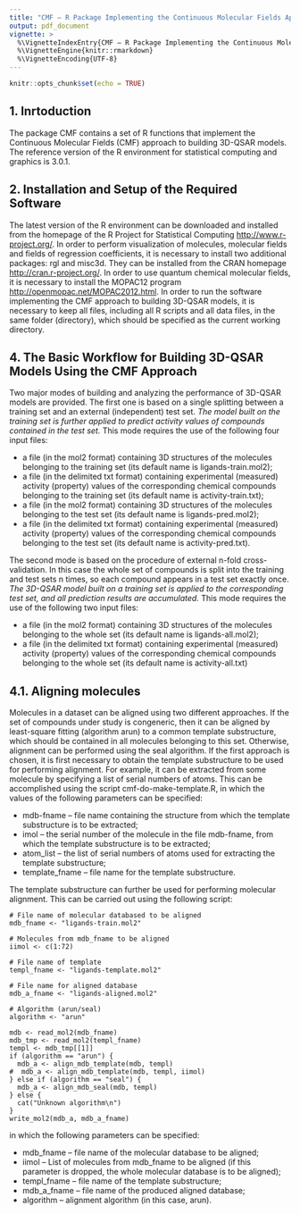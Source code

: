 ```yaml
---
title: "CMF – R Package Implementing the Continuous Molecular Fields Approach"
output: pdf_document
vignette: >
  %\VignetteIndexEntry{CMF – R Package Implementing the Continuous Molecular Fields Approach} 
  %\VignetteEngine{knitr::rmarkdown} 
  %\VignetteEncoding{UTF-8}
---
```


```r
knitr::opts_chunk$set(echo = TRUE)
```

## 1. Inrtoduction

The package CMF contains a set of R functions that implement the Continuous Molecular Fields (CMF) approach to building 3D-QSAR models. The reference version of the R environment for statistical computing and graphics is 3.0.1.

## 2. Installation and Setup of the Required Software

The latest version of the R environment can be downloaded and installed from the homepage of the R Project for Statistical Computing <http://www.r-project.org/>. In order to perform visualization of molecules, molecular fields and fields of regression coefficients, it is necessary to install two additional packages: rgl and misc3d. They can be installed from the CRAN homepage <http://cran.r-project.org/>. In order to use quantum chemical molecular fields, it is necessary to install the MOPAC12 program     <http://openmopac.net/MOPAC2012.html>.
In order to run the software implementing the CMF approach to building 3D-QSAR models, it is necessary to keep all files, including all R scripts and all data files, in the same folder (directory), which should be specified as the current working directory.

## 4. The Basic Workflow for Building 3D-QSAR Models Using the CMF Approach

Two major modes of building and analyzing the performance of 3D-QSAR models are provided. The first one is based on a single splitting between a training set and an external (independent) test set. *The model built on the training set is further applied to predict activity values of compounds contained in the test set.* This mode requires the use of the following four input files:

- a file (in the mol2 format) containing 3D structures of the molecules belonging to the training set (its default name is ligands-train.mol2);
-  a file (in the delimited txt format) containing experimental (measured) activity (property) values of the corresponding chemical compounds belonging to the training set (its default name is activity-train.txt);
- a file (in the mol2 format) containing 3D structures of the molecules belonging to the test set (its default name is ligands-pred.mol2);
- a file (in the delimited txt format) containing experimental (measured) activity (property) values of the corresponding chemical compounds belonging to the test set (its default name is activity-pred.txt).

The second mode is based on the procedure of external n-fold cross-validation. In this case the whole set of compounds is split into the training and test sets n times, so each compound appears in a test set exactly once. *The 3D-QSAR model built on a training set is applied to the corresponding test set, and all prediction results are accumulated.* This mode requires the use of the following two input files:

- a file (in the mol2 format) containing 3D structures of the molecules belonging to the whole set (its default name is ligands-all.mol2);
- a file (in the delimited txt format) containing experimental (measured) activity (property) values of the corresponding chemical compounds belonging to the whole set (its default name is activity-all.txt)

## 4.1. Aligning molecules


Molecules in a dataset can be aligned using two different approaches. If the set of compounds under study is congeneric, then it can be aligned by least-square fitting (algorithm arun) to a common template substructure, which should be contained in all molecules belonging to this set. Otherwise, alignment can be performed using the seal algorithm.
If the first approach is chosen, it is first necessary to obtain the template substructure to be used for performing alignment. For example, it can be extracted from some molecule by specifying a list of serial numbers of atoms. This can be accomplished using the script cmf-do-make-template.R, in which the values of the following parameters can be specified:

- mdb-fname – file name containing the structure from which the template substructure is to be extracted;
 - imol – the serial number of the molecule in the file mdb-fname, from which the template substructure is to be extracted;
- atom_list – the list of serial numbers of atoms used for extracting the template substructure;
- template_fname – file name for the template substructure.

The template substructure can further be used for performing molecular alignment. This can be carried out using the following script:

```
# File name of molecular databased to be aligned
mdb_fname <- "ligands-train.mol2"

# Molecules from mdb_fname to be aligned
iimol <- c(1:72)

# File name of template
templ_fname <- "ligands-template.mol2"

# File name for aligned database
mdb_a_fname <- "ligands-aligned.mol2"

# Algorithm (arun/seal)
algorithm <- "arun"

mdb <- read_mol2(mdb_fname)
mdb_tmp <- read_mol2(templ_fname)
templ <- mdb_tmp[[1]]
if (algorithm == "arun") {
  mdb_a <- align_mdb_template(mdb, templ)
#  mdb_a <- align_mdb_template(mdb, templ, iimol)
} else if (algorithm == "seal") {
  mdb_a <- align_mdb_seal(mdb, templ)
} else {
  cat("Unknown algorithm\n")
}
write_mol2(mdb_a, mdb_a_fname)

```

in which the following parameters can be specified:

- mdb_fname – file name of the molecular database to be aligned;
- iimol – List of molecules from mdb_fname to be aligned (if this parameter is dropped, the whole molecular database is to be aligned);
- templ_fname – file name of the template substructure;
- mdb_a_fname – file name of the produced aligned database;
- algorithm – alignment algorithm (in this case, arun).

